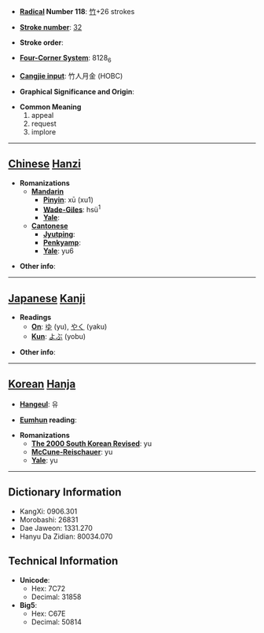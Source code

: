 * '''[[Wiktionary:Chinese radical index| Radical]] Number 118''': [[Wiktionary:Chinese radical index 竹|竹]]+26 strokes

* '''[[Wiktionary:Chinese total strokes index|Stroke number]]''': [[Wiktionary:Chinese total strokes index 32|32]]

* '''Stroke order''': 

* '''[[Wiktionary:Chinese four corner index|Four-Corner System]]''': 8128<sub>6</sub>

* '''[[Wiktionary:Chinese Cangjie index|Cangjie input]]''': 竹人月金 (HOBC)

* '''Graphical Significance and Origin''': 

* '''Common Meaning'''
*#appeal
*# request
*# implore


----

== [[Chinese]] [[Hanzi]] ==

* '''Romanizations'''
** '''[[Mandarin]]'''
*** '''[[Pinyin]]''': xū (xu1)
*** '''[[Wade-Giles]]''': hsü<sup>1</sup>
*** '''[[Yale]]''': 
** '''[[Cantonese]]'''
*** '''[[Jyutping]]''':
*** '''[[Penkyamp]]''': 
*** '''[[Yale]]''': yu6

* '''Other info''': 

----

== [[Japanese]] [[Kanji]] ==

* '''Readings'''
** '''[[On]]''': [[ゆ]] (yu), [[やく]] (yaku)
** '''[[Kun]]''': [[よぶ]] (yobu)

* '''Other info''':  

----

== [[Korean]] [[Hanja]] ==

* '''[[Hangeul]]''': 유

* '''[[Eumhun]] reading''': 

* '''Romanizations'''
** '''[[The 2000 South Korean Revised Romanization|The 2000 South Korean Revised]]''': yu
** '''[[McCune-Reischauer]]''': yu
** '''[[Yale]]''': yu

----

== Dictionary Information ==

* KangXi: 0906.301
* Morobashi: 26831
* Dae Jaweon: 1331.270
* Hanyu Da Zidian: 80034.070

== Technical Information ==

* '''Unicode''':
** Hex: 7C72
** Decimal: 31858
* '''Big5''':
** Hex: C67E
** Decimal: 50814